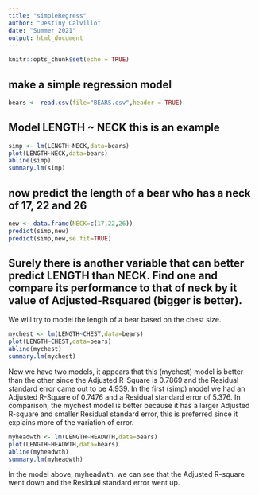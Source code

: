 ```yaml
---
title: "simpleRegress"
author: "Destiny Calvillo"
date: "Summer 2021"
output: html_document
---
```


```r
knitr::opts_chunk$set(echo = TRUE)
```

## make a simple regression model

```r
bears <- read.csv(file="BEARS.csv",header = TRUE)
```

## Model LENGTH ~ NECK  this is an example  

```r
simp <- lm(LENGTH~NECK,data=bears)
plot(LENGTH~NECK,data=bears)
abline(simp)
summary.lm(simp)
```

## now predict the length of a bear who has a neck of 17, 22 and 26


```r
new <- data.frame(NECK=c(17,22,26))
predict(simp,new)
predict(simp,new,se.fit=TRUE)
```
## Surely there is another variable that can better predict LENGTH than NECK. Find one and compare its performance to that of neck by it value of Adjusted-Rsquared (bigger is better).

We will try to model the length of a bear based on the chest size. 

```r
mychest <- lm(LENGTH~CHEST,data=bears)
plot(LENGTH~CHEST,data=bears)
abline(mychest)
summary.lm(mychest)
```

Now we have two models, it appears that this (mychest) model is better than the other since the Adjusted R-Square is 0.7869 and the Residual standard error came out to be 4.939. In the first (simp) model we had an Adjusted R-Square of 0.7476 and a Residual standard error of 5.376. In comparison, the mychest model is better because it has a larger Adjusted R-square and smaller Residual standard error, this is preferred since it explains more of the variation of error. 

```r
myheadwth <- lm(LENGTH~HEADWTH,data=bears)
plot(LENGTH~HEADWTH,data=bears)
abline(myheadwth)
summary.lm(myheadwth)
```

In the model above, myheadwth, we can see that the Adjusted R-square went down and the Residual standard error went up. 
